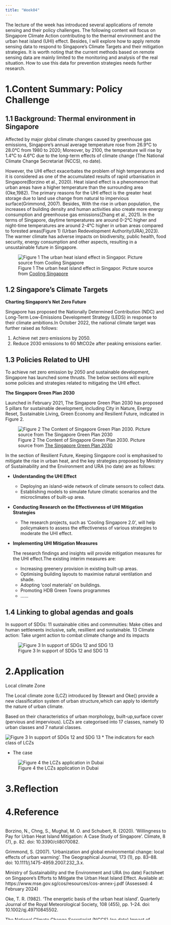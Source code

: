 ```yaml
---
title: "Week04"
---
```


The lecture of the week has introduced several applications of remote sensing and their policy challenges. The following content will focus on Singapore Climate Action contributing to the thermal environment and the urban heat island (UHI) effect. Besides, I will explore how to apply remote sensing data to respond to Singapore's Climate Targets and their mitigation strategies. It is worth noting that the current methods based on remote sensing data are mainly limited to the monitoring and analysis of the real situation. How to use this data for prevention strategies needs further research.

# 1.Content Summary: Policy Challenge {.unnumbered}

## 1.1 Background: Thermal environment in Singapore {.unnumbered}

Affected by major global climate changes caused by greenhouse gas emissions, Singapore's annual average temperature rose from 26.9°C to 28.0°C from 1980 to 2020; Moreover, by 2100, the temperature will rise by 1.4°C to 4.6°C due to the long-term effects of climate change (The National Climate Change Secretariat (NCCS), no date).

However, the UHI effect exacerbates the problem of high temperatures and it is considered as one of the accumulated results of rapid urbanisation in Singapore(Borzino et al., 2020). Heat island effect is a phenomenon that urban areas have a higher temperature than the surrounding area (Oke,1982). The primary reasons for the UHI effect is the greater heat storage due to land use change from natural to impervious surface(Grimmond, 2007). Besides, With the rise in urban population, the increases of building density and human activities also create more energy consumption and greenhouse gas emissions(Zhang et al., 2021). In the terms of Singapore, daytime temperatures are around 0-2°C higher and night-time temperatures are around 2-4°C higher in urban areas compared to forested areas(Figure 1) (Urban Redevelopment Authority(URA),2023). The warmer climate has adverse impacts on biodiversity, public health, food security, energy consumption and other aspects, resulting in a unsustainable future in Singapore.

![Figure 1 The urban heat island effect in Singapor. Picture source from [Cooling Singapore](https://www.tum-create.edu.sg/research/project/cooling-singapore)](source/week04/UHI01.png)

## 1.2 Singapore's Climate Targets {.unnumbered}

**Charting Singapore's Net Zero Future**

Singapore has proposed the Nationally Determined Contribution (NDC) and Long-Term Low-Emissions Development Strategy (LEDS) in response to their climate ambitions.In October 2022, the national climate target was further raised as follows:

1.  Achieve net zero emissions by 2050.
2.  Reduce 2030 emissions to 60 MtCO2e after peaking emissions earlier.

## 1.3 Policies Related to UHI {.unnumbered}

To achieve net zero emission by 2050 and sustainable development, Singapore has launched some thrusts. The below sections will explore some policies and strategies related to mitigating the UHI effect.

**The Singapore Green Plan 2030**

Launched in February 2021, The Singapore Green Plan 2030 has proposed 5 pillars for sustainable development, including City in Nature, Energy Reset, Sustainable Living, Green Economy and Resilient Future, indicated in Figure 2.

![Figure 2 The Content of Singapore Green Plan 2030. Picture source from [The Singapore Green Plan 2030](https://www.greenplan.gov.sg/cos/)](source/week04/cos-sgp-infographics.png)

In the section of Resilient Future, Keeping Singapore cool is emphasised to mitigate the rise in urban heat, and the key strategies proposed by Ministry of Sustainability and the Environment and URA (no date) are as follows:

-   **Understanding the UHI Effect**

    -   Deploying an island-wide network of climate sensors to collect data.
    -   Establishing models to simulate future climatic scenarios and the microclimates of built-up area.

-   **Conducting Research on the Effectiveness of UHI Mitigation Strategies**

    -   The research projects, such as 'Cooling Singapore 2.0', will help policymakers to assess the effectiveness of various strategies to moderate the UHI effect.

-   **Implementing UHI Mitigation Measures**

    The research findings and insights will provide mitigation measures for the UHI effect.The existing interim measures are:

    -   Increasing greenery provision in existing built-up areas.
    -   Optimising building layouts to maximise natural ventilation and shade.
    -   Adopting 'cool materials' on buildings.
    -   Promoting HDB Green Towns programmes
    -   ......

## 1.4 Linking to global agendas and goals {.unnumbered}

In support of SDGs:
11 sustainable cities and commnuities:
Make cities and human settlenents inclusive, safe, resillient and sustainable.
13 Climate action:
Take urgent action to combat climate change and its impacts

![Figure 3 In support of SDGs 12 and SDG 13](source/week04/SDG11_13.png)


# 2.Application {.unnumbered}

Local climate Zone

The Local climate zone (LCZ) introduced by Stewart and Oke() provide a new classification system of urban structure,which can apply to identofy the nature of urban climate.

Based on their characteristics of urban morphology, built-up,surface cover (pervious and impervious). LCZs are categorised into 17 classes, namely 10 urban classes and 7 natural classes.

![Figure 3 In support of SDGs 12 and SDG 13](source/week04/local_climate_zone.png)
* The indicators for each class of LCZs

* The case

![Figure 4 the LCZs application in Dubai](source/week04/case.png)

# 3.Reflection {.unnumbered}

# 4.Reference {.unnumbered}

::: {style="overflow-y: scroll; height: 300px;"}
Borzino, N., Chng, S., Mughal, M. O. and Schubert, R. (2020). 'Willingness to Pay for Urban Heat Island Mitigation: A Case Study of Singapore'. Climate, 8 (7), p. 82. doi: 10.3390/cli8070082.

Grimmond, S. (2007). 'Urbanization and global environmental change: local effects of urban warming'. The Geographical Journal, 173 (1), pp. 83--88. doi: 10.1111/j.1475-4959.2007.232_3.x.

Ministry of Sustainability and the Environment and URA (no date) Factsheet on Singapore's Efforts to Mitigate the Urban Heat Island Effect. Available at: https://www.mse.gov.sg/cos/resources/cos-annex-j.pdf (Assessed: 4 February 2024)

Oke, T. R. (1982). 'The energetic basis of the urban heat island'. Quarterly Journal of the Royal Meteorological Society, 108 (455), pp. 1--24. doi: 10.1002/qj.49710845502.

The National Climate Change Secretariat (NCCS) (no date) Impact of Climate Change In Singapore. Available at: https://www.nccs.gov.sg/singapores-climate-action/impact-of-climate-change-in-singapore/ (Assessed: 4 February 2024)

Urban Redevelopment Authority(URA) (2023) Planning for a Liveable and HeatResilient City. Available at: https://www.thegpsc.org/sites/gpsc/files/2.\_singapore\_-\_planning_for_a_liveable_and_heat-resilient_city.pdf (Assessed: 4 February 2024)

Zhang, Y., Li, D., Liu, L., Liang, Z., Shen, J., Wei, F. and Li, S. (2021). 'Spatiotemporal Characteristics of the Surface Urban Heat Island and Its Driving Factors Based on Local Climate Zones and Population in Beijing, China'. Atmosphere, 12 (10), p. 1271. doi: 10.3390/atmos12101271.
:::

